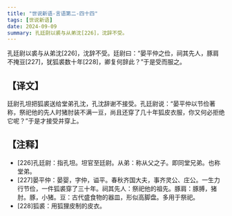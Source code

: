 ```yaml
---
title: "世说新语-言语第二-四十四"
tags: [世说新语]
date: 2024-09-09
summary: 孔廷尉以裘与从弟沈[226]，沈辞不受。
---
```


孔廷尉以裘与从弟沈[226]，沈辞不受。廷尉曰：“晏平仲之俭，祠其先人，豚肩不掩豆[227]，犹狐裘数十年[228]，卿复何辞此？”于是受而服之。

## 【译文】

廷尉孔坦把狐裘送给堂弟孔沈，孔沈辞谢不接受。孔廷尉说：“晏平仲以节俭著称，祭祀他的先人时猪肘装不满一豆，尚且还穿了几十年狐皮衣服，你又何必拒绝它呢？”于是才接受并穿上。

## 【注释】

- [226]孔廷尉：指孔坦。坦官至廷尉。从弟：称从父之子。即同堂兄弟。也称堂弟。
- [227]晏平仲：晏婴，字仲，谥平。春秋齐国大夫，事齐灵公、庄公。一生力行节俭，一件狐裘穿了三十年。祠其先人：祭祀他的祖先。豚肩：豚膊，猪肘。豚，小猪。豆：古代盛食物的器皿，形似高脚盘。多用于祭祀。
- [228]狐裘：用狐狸皮制的皮衣。
